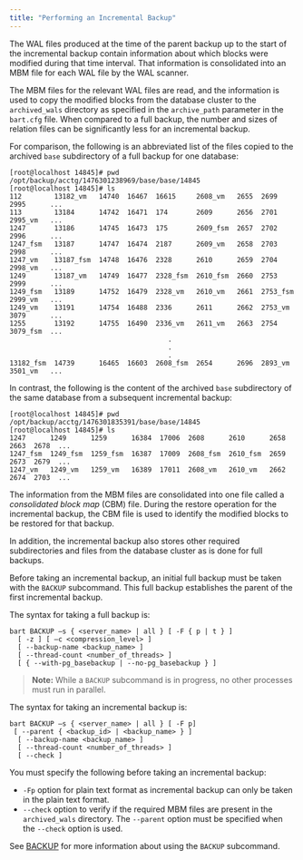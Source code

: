 ```yaml
---
title: "Performing an Incremental Backup"
---
```


<div id="performing_an_incremental_backup" class="registered_link"></div>


The WAL files produced at the time of the parent backup up to the start of the incremental backup contain information about which blocks were modified during that time interval. That information is consolidated into an MBM file for each WAL file by the WAL scanner.

The MBM files for the relevant WAL files are read, and the information is used to copy the modified blocks from the database cluster to the `archived_wals` directory as specified in the `archive_path` parameter in the `bart.cfg` file. When compared to a full backup, the number and sizes of relation files can be significantly less for an incremental backup.

For comparison, the following is an abbreviated list of the files copied to the archived `base` subdirectory of a full backup for one database:

    [root@localhost 14845]# pwd
    /opt/backup/acctg/1476301238969/base/base/14845
    [root@localhost 14845]# ls
    112        13182_vm   14740  16467  16615     2608_vm   2655  2699      2995      ...
    113        13184      14742  16471  174       2609      2656  2701      2995_vm   ...
    1247       13186      14745  16473  175       2609_fsm  2657  2702      2996      ...
    1247_fsm   13187      14747  16474  2187      2609_vm   2658  2703      2998      ...
    1247_vm    13187_fsm  14748  16476  2328      2610      2659  2704      2998_vm   ...
    1249       13187_vm   14749  16477  2328_fsm  2610_fsm  2660  2753      2999      ...
    1249_fsm   13189      14752  16479  2328_vm   2610_vm   2661  2753_fsm  2999_vm   ...
    1249_vm    13191      14754  16488  2336      2611      2662  2753_vm   3079      ...
    1255       13192      14755  16490  2336_vm   2611_vm   2663  2754      3079_fsm  ...
                                           .
                                           .
                                           .
    13182_fsm  14739      16465  16603  2608_fsm  2654      2696  2893_vm   3501_vm   ...

In contrast, the following is the content of the archived `base` subdirectory of the same database from a subsequent incremental backup:

    [root@localhost 14845]# pwd
    /opt/backup/acctg/1476301835391/base/base/14845
    [root@localhost 14845]# ls
    1247      1249      1259      16384  17006  2608      2610      2658  2663  2678  ...
    1247_fsm  1249_fsm  1259_fsm  16387  17009  2608_fsm  2610_fsm  2659  2673  2679  ...
    1247_vm   1249_vm   1259_vm   16389  17011  2608_vm   2610_vm   2662  2674  2703  ...

The information from the MBM files are consolidated into one file called a *consolidated block map* (CBM) file. During the restore operation for the incremental backup, the CBM file is used to identify the modified blocks to be restored for that backup.

In addition, the incremental backup also stores other required subdirectories and files from the database cluster as is done for full backups.

Before taking an incremental backup, an initial full backup must be taken with the `BACKUP` subcommand. This full backup establishes the parent of the first incremental backup.

The syntax for taking a full backup is:

    bart BACKUP –s { <server_name> | all } [ -F { p | t } ]
      [ -z ] [ –c <compression_level> ]
      [ --backup-name <backup_name> ]
      [ --thread-count <number_of_threads> ]
      [ { --with-pg_basebackup | --no-pg_basebackup } ]

> **Note:** While a `BACKUP` subcommand is in progress, no other processes must run in parallel.


The syntax for taking an incremental backup is:

    bart BACKUP –s { <server_name> | all } [ -F p]
     [ --parent { <backup_id> | <backup_name> } ]
      [ --backup-name <backup_name> ]
      [ --thread-count <number_of_threads> ]
      [ --check ]

You must specify the following before taking an incremental backup:

-   `-Fp` option for plain text format as incremental backup can only be taken in the plain text format.
-   `--check` option to verify if the required MBM files are present in the `archived_wals` directory. The `--parent` option must be specified when the `--check` option is used.

See [BACKUP](../../04_using_bart/03_basic_bart_subcommand_usage/#backup) for more information about using the `BACKUP` subcommand.

